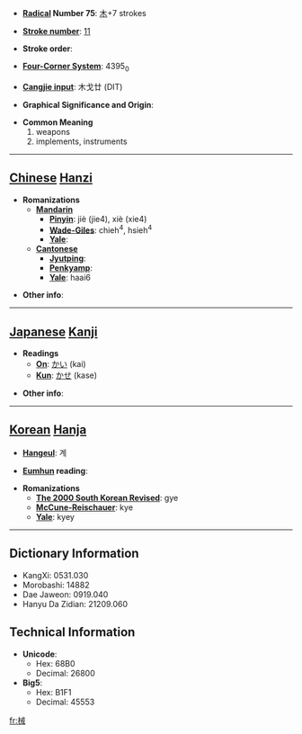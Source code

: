 * '''[[Wiktionary:Chinese radical index| Radical]] Number 75''': [[Wiktionary:Chinese radical index 木|木]]+7 strokes

* '''[[Wiktionary:Chinese total strokes index|Stroke number]]''': [[Wiktionary:Chinese total strokes index 11|11]]

* '''Stroke order''': 

* '''[[Wiktionary:Chinese four corner index|Four-Corner System]]''': 4395<sub>0</sub>

* '''[[Wiktionary:Chinese Cangjie index|Cangjie input]]''': 木戈廿 (DIT)

* '''Graphical Significance and Origin''': 

* '''Common Meaning'''
*#weapons
*# implements, instruments


----

== [[Chinese]] [[Hanzi]] ==

* '''Romanizations'''
** '''[[Mandarin]]'''
*** '''[[Pinyin]]''': jiè (jie4), xiè (xie4)
*** '''[[Wade-Giles]]''': chieh<sup>4</sup>, hsieh<sup>4</sup>
*** '''[[Yale]]''': 
** '''[[Cantonese]]'''
*** '''[[Jyutping]]''':
*** '''[[Penkyamp]]''': 
*** '''[[Yale]]''': haai6

* '''Other info''': 

----

== [[Japanese]] [[Kanji]] ==

* '''Readings'''
** '''[[On]]''': [[かい]] (kai)
** '''[[Kun]]''': [[かせ]] (kase)

* '''Other info''':  

----

== [[Korean]] [[Hanja]] ==

* '''[[Hangeul]]''': 계

* '''[[Eumhun]] reading''': 

* '''Romanizations'''
** '''[[The 2000 South Korean Revised Romanization|The 2000 South Korean Revised]]''': gye
** '''[[McCune-Reischauer]]''': kye
** '''[[Yale]]''': kyey

----

== Dictionary Information ==

* KangXi: 0531.030
* Morobashi: 14882
* Dae Jaweon: 0919.040
* Hanyu Da Zidian: 21209.060

== Technical Information ==

* '''Unicode''':
** Hex: 68B0
** Decimal: 26800
* '''Big5''':
** Hex: B1F1
** Decimal: 45553

[[fr:械]]
